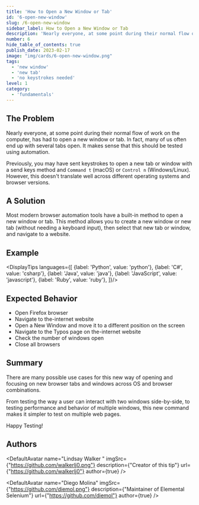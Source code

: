```yaml
---
title: 'How to Open a New Window or Tab'
id: '6-open-new-window'
slug: /6-open-new-window
sidebar_label: How to Open a New Window or Tab
description: 'Nearly everyone, at some point during their normal flow of work on the computer, has had to open a new window or tab.'
number: 6
hide_table_of_contents: true
publish_date: 2023-02-17
image: "img/cards/6-open-new-window.png"
tags:
  - 'new window'
  - 'new tab'
  - 'no keystrokes needed'
level: 1
category:
  - 'fundamentals'
---
```


## The Problem

Nearly everyone, at some point during their normal flow of work on the computer, has had to open a new window or
tab. In fact, many of us often end up with several tabs open. It makes sense that this should be tested using
automation.

Previously, you may have sent keystrokes to open a new tab or window with a send keys method and `Command t`
(macOS) or `Control n` (Windows/Linux). However, this doesn't translate well across different operating systems
and browser versions.

## A Solution

Most modern browser automation tools have a built-in method to open a new window or tab. This method allows you to
create a new window or new tab (without needing a keyboard input), then select that new tab or window, and navigate
to a website.

## Example


<DisplayTips languages={[
    {label: 'Python', value: 'python'},
    {label: 'C#', value: 'csharp'},
    {label: 'Java', value: 'java'},
    {label: 'JavaScript', value: 'javascript'},
    {label: 'Ruby', value: 'ruby'},
]}/>

## Expected Behavior

- Open Firefox browser
- Navigate to the-internet website
- Open a New Window and move it to a different position on the screen
- Navigate to the Typos page on the-internet website
- Check the number of windows open
- Close all browsers

## Summary

There are many possible use cases for this new way of opening and focusing on new browser tabs and windows across
OS and browser combinations.

From testing the way a user can interact with two windows side-by-side, to testing performance and behavior
of multiple windows, this new command makes it simpler to test on multiple web pages.

Happy Testing!

## Authors


<DefaultAvatar
    name="Lindsay Walker "
    imgSrc={"https://github.com/walkerlj0.png"}
    description={"Creator of this tip"}
    url={"https://github.com/walkerlj0"}
    author={true}
/>

<DefaultAvatar
    name="Diego Molina"
    imgSrc={"https://github.com/diemol.png"}
    description={"Maintainer of Elemental Selenium"}
    url={"https://github.com/diemol"}
    author={true}
/>